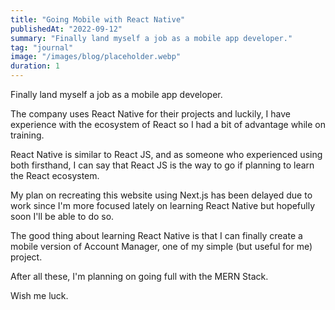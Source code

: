 ```yaml
---
title: "Going Mobile with React Native"
publishedAt: "2022-09-12"
summary: "Finally land myself a job as a mobile app developer."
tag: "journal"
image: "/images/blog/placeholder.webp"
duration: 1
---
```


Finally land myself a job as a mobile app developer.

The company uses React Native for their projects and luckily, I have experience with the ecosystem of React so I had a bit of advantage while on training.

React Native is similar to React JS, and as someone who experienced using both firsthand, I can say that React JS is the way to go if planning to learn the React ecosystem.

My plan on recreating this website using Next.js has been delayed due to work since I'm more focused lately on learning React Native but hopefully soon I'll be able to do so.

The good thing about learning React Native is that I can finally create a mobile version of Account Manager, one of my simple (but useful for me) project.

After all these, I'm planning on going full with the MERN Stack.

Wish me luck.
